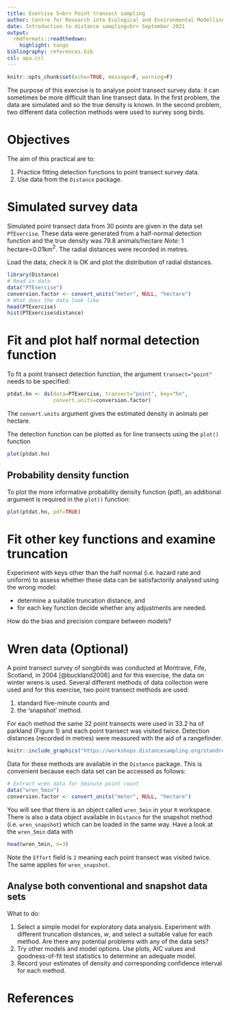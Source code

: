 ---
title: Exercise 5<br> Point transect sampling
author: Centre for Research into Ecological and Environmental Modelling <br> **University of St Andrews**
date: Introduction to distance sampling<br> September 2021
output: 
  rmdformats::readthedown:
    highlight: tango
bibliography: references.bib
csl: apa.csl
---

```{r setup, include=FALSE, message=FALSE}
knitr::opts_chunk$set(echo=TRUE, message=F, warning=F)
```

The purpose of this exercise is to analyse point transect survey data: it can sometimes be more difficult than line transect data. In the first problem, the data are simulated and so the true density is known. In the second problem, two different data collection methods were used to survey song birds.

# Objectives

The aim of this practical are to:

1.  Practice fitting detection functions to point transect survey data.
2.  Use data from the `Distance` package.

# Simulated survey data

Simulated point transect data from 30 points are given in the data set `PTExercise`. These data were generated from a half-normal detection function and the true density was 79.8 animals/hectare *Note*: 1 hectare=0.01km$^2$. The radial distances were recorded in metres.

Load the data, check it is OK and plot the distribution of radial distances.

```{r, echo=T, eval=F}
library(Distance)
# Read in data
data("PTExercise")
conversion.factor <- convert_units("meter", NULL, "hectare")
# What does the data look like
head(PTExercise)
hist(PTExercise$distance)
```

# Fit and plot half normal detection function

To fit a point transect detection function, the argument `transect="point"` needs to be specified:

```{r, echo=T, eval=F}
ptdat.hn <- ds(data=PTExercise, transect="point", key="hn", 
               convert.units=conversion.factor)
```

The `convert.units` argument gives the estimated density in animals per hectare.

The detection function can be plotted as for line transects using the `plot()` function

```{r, eval=F}
plot(ptdat.hn)
```

## Probability density function

To plot the more informative probability density function (pdf), an additional argument is required in the `plot()` function:

```{r, eval=F}
plot(ptdat.hn, pdf=TRUE)
```

# Fit other key functions and examine truncation

Experiment with keys other than the half normal (i.e. hazard rate and uniform) to assess whether these data can be satisfactorily analysed using the wrong model:

-   determine a suitable truncation distance, and
-   for each key function decide whether any adjustments are needed.

How do the bias and precision compare between models?

# Wren data (Optional)

A point transect survey of songbirds was conducted at Montrave, Fife, Scotland, in 2004 [@buckland2006] and for this exercise, the data on winter wrens is used. Several different methods of data collection were used and for this exercise, two point transect methods are used:

1.  standard five-minute counts and
2.  the 'snapshot' method.

For each method the same 32 point transects were used in 33.2 ha of parkland (Figure 1) and each point transect was visited twice. Detection distances (recorded in metres) were measured with the aid of a rangefinder.

```{r montrave, echo=FALSE, fig.cap="The study site: the dotted line is a small stream, the short dashed lines are tracks and the thick dashed line is a main road. The 32 points, shown by crosses, are laid out on a systematic grid with 100m separation. The diagonal lines were used for a line transect survey.", out.width = '50%'}
knitr::include_graphics("https://workshops.distancesampling.org/standrews-2019/intro/practicals/figures/Prac_5_Figure_1.png")
```

Data for these methods are available in the `Distance` package. This is convenient because each data set can be accessed as follows:

```{r, echo=T, eval=F}
# Extract wren data for 5minute point count
data("wren_5min")
conversion.factor <- convert_units("meter", NULL, "hectare")
```

You will see that there is an object called `wren_5min` in your `R` workspace. There is also a data object available in `Distance` for the snapshot method (i.e. `wren_snapshot`) which can be loaded in the same way. Have a look at the `wren_5min` data with

```{r, echo=T, eval=F}
head(wren_5min, n=3)
```

Note the `Effort` field is `2` meaning each point transect was visited twice. The same applies for `wren_snapshot`.

## Analyse both conventional and snapshot data sets

What to do:

1.  Select a simple model for exploratory data analysis. Experiment with different truncation distances, $w$, and select a suitable value for each method. Are there any potential problems with any of the data sets?
2.  Try other models and model options. Use plots, AIC values and goodness-of-fit test statistics to determine an adequate model.
3.  Record your estimates of density and corresponding confidence interval for each method.

# References
